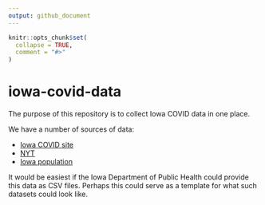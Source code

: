 ```yaml
---
output: github_document 
---
```


<!-- README.md is generated from README.Rmd. Please edit that file -->

```r
knitr::opts_chunk$set(
  collapse = TRUE,
  comment = "#>"
) 
``` 

# iowa-covid-data

<!-- badges: start -->
<!-- badges: end -->

The purpose of this repository is to collect Iowa COVID data in one place.

We have a number of sources of data:

- [Iowa COVID site](https://coronavirus.iowa.gov/pages/access)
- [NYT](https://github.com/nytimes/covid-19-data)
- [Iowa population](https://www.icip.iastate.edu/tables/population/counties-estimates)

It would be easiest if the Iowa Department of Public Health could provide this data as CSV files. Perhaps this could serve as a template for what such datasets could look like.


